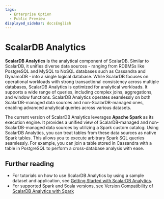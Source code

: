 ```yaml
---
tags:
  - Enterprise Option
  - Public Preview
displayed_sidebar: docsEnglish
---
```


# ScalarDB Analytics


**ScalarDB Analytics** is the analytical component of ScalarDB. Similar to ScalarDB, it unifies diverse data sources - ranging from RDBMSs like PostgreSQL and MySQL to NoSQL databases such as Cassandra and DynamoDB - into a single logical database. While ScalarDB focuses on operational workloads with strong transactional consistency across multiple databases, ScalarDB Analytics is optimized for analytical workloads. It supports a wide range of queries, including complex joins, aggregations, and window functions. ScalarDB Analytics operates seamlessly on both ScalarDB-managed data sources and non-ScalarDB-managed ones, enabling advanced analytical queries across various datasets.

The current version of ScalarDB Analytics leverages **Apache Spark** as its execution engine. It provides a unified view of ScalarDB-managed and non-ScalarDB-managed data sources by utilizing a Spark custom catalog. Using ScalarDB Analytics, you can treat tables from these data sources as native Spark tables. This allows you to execute arbitrary Spark SQL queries seamlessly. For example, you can join a table stored in Cassandra with a table in PostgreSQL to perform a cross-database analysis with ease.

<WarningLicenseKeyContact product="ScalarDB Analytics with Spark" />

## Further reading

* For tutorials on how to use ScalarDB Analytics by using a sample dataset and application, see [Getting Started with ScalarDB Analytics](../scalardb-samples/scalardb-analytics-spark-sample/README.mdx).
* For supported Spark and Scala versions, see [Version Compatibility of ScalarDB Analytics with Spark](version-compatibility.mdx)
